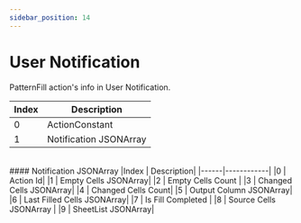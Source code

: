 ```yaml
---
sidebar_position: 14
---
```



# User Notification

<Tabs>
<TabItem value="patternFill" label="Pattern Fill">
PatternFill action's info in User Notification.
<JsonViewer data={{
    "USER_NOTIFICATION": [
    [
        614,
        [
            [
                199,
                [],
                0,
                [
                    [
                        {
                            "sc": 2,
                            "er": 29,
                            "ec": 2,
                            "sr": 29
                        }
                    ]
                ],
                1,
                [
                    [
                        {
                            "sc": 2,
                            "er": 29,
                            "ec": 2,
                            "sr": 28
                        }
                    ]
                ],
                [
                    [
                        {
                            "sc": 2,
                            "er": 29,
                            "ec": 2,
                            "sr": 29
                        }
                    ]
                ],
                true,
                [
                    [
                        {
                            "sc": 2,
                            "er": 28,
                            "ec": 2,
                            "sr": 28
                        }
                    ]
                ],
                [
                    [
                        "0#"
                    ]
                ]
            ]
        ]
    ]
]
}} />

<br/>

|Index | Description|
|------|------------|
|0 | ActionConstant|
|1 | Notification JSONArray|

<br/>
#### Notification JSONArray
|Index | Description|
|------|------------|
|0 | Action Id|
|1 | Empty Cells JSONArray|
|2 | Empty Cells Count |
|3 | Changed Cells JSONArray|
|4 | Changed Cells Count|
|5 | Output Column JSONArray|
|6 | Last Filled Cells JSONArray|
|7 | Is Fill Completed |
|8 | Source Cells JSONArray |
|9 | SheetList JSONArray|
</TabItem>
</Tabs>
